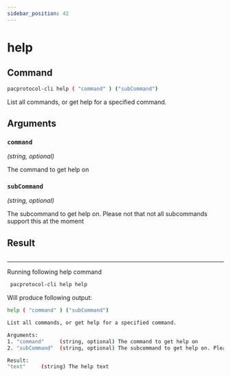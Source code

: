 ```yaml
---
sidebar_position: 42
---
```


# help
## Command

```bash
pacprotocol-cli help ( "command" ) ("subCommand")
```

List all commands, or get help for a specified command.



## Arguments

### `command` 
*(string, optional)*

The command to get help on


### `subCommand` 
*(string, optional)*

The subcommand to get help on. Please not that not all subcommands support this at the moment


## Result
```bash

```


___

Running following help command
```bash
 pacprotocol-cli help help
```
Will produce following output:


```bash
help ( "command" ) ("subCommand")

List all commands, or get help for a specified command.

Arguments:
1. "command"     (string, optional) The command to get help on
2. "subCommand"  (string, optional) The subcommand to get help on. Please not that not all subcommands support this at the moment

Result:
"text"     (string) The help text

```

